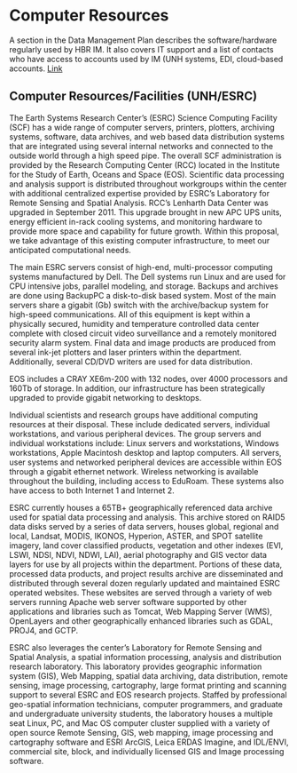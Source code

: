 # Computer Resources

A section in the Data Management Plan describes the software/hardware regularly used by HBR IM. It also covers IT support and a list of contacts who have access to accounts used by IM (UNH systems, EDI, cloud-based accounts. [Link](https://hubbardbrook.github.io/HB_IMdocs/docs/intro.html#im-softwarehardware)

## Computer Resources/Facilities (UNH/ESRC)

The Earth Systems Research Center's (ESRC) Science Computing Facility (SCF) has a wide range of computer servers, printers, plotters, archiving systems, software, data archives, and web based data distribution systems that are integrated using several internal networks and connected to the outside world through a high speed pipe. The overall SCF administration is provided by the Research Computing Center (RCC) located in the Institute for the Study of Earth, Oceans and Space (EOS). Scientific data processing and analysis support is distributed throughout workgroups within the center with additional centralized expertise provided by ESRC's Laboratory for Remote Sensing and Spatial Analysis. RCC's Lenharth Data Center was upgraded in September 2011. This upgrade brought in new APC UPS units, energy efficient in-rack cooling systems, and monitoring hardware to provide more space and capability for future growth. Within this proposal, we take advantage of this existing computer infrastructure, to meet our anticipated computational needs.

The main ESRC servers consist of high-end, multi-processor computing systems manufactured by Dell. The Dell systems run Linux and are used for CPU intensive jobs, parallel modeling, and storage. Backups and archives are done using BackupPC a disk-to-disk based system. Most of the main servers share a gigabit (Gb) switch with the archive/backup system for high-speed communications. All of this equipment is kept within a physically secured, humidity and temperature controlled data center complete with closed circuit video surveillance and a remotely monitored security alarm system. Final data and image products are produced from several ink-jet plotters and laser printers within the department. Additionally, several CD/DVD writers are used for data distribution.

EOS includes a CRAY XE6m-200 with 132 nodes, over 4000 processors and 160Tb of storage. In addition, our infrastructure has been strategically upgraded to provide gigabit networking to desktops.

Individual scientists and research groups have additional computing resources at their disposal. These include dedicated servers, individual workstations, and various peripheral devices. The group servers and individual workstations include: Linux servers and workstations, Windows workstations, Apple Macintosh desktop and laptop computers. All servers, user systems and networked peripheral devices are accessible within EOS through a gigabit ethernet network. Wireless networking is available throughout the building, including access to EduRoam. These systems also have access to both Internet 1 and Internet 2.

ESRC currently houses a 65TB+ geographically referenced data archive used for spatial data processing and analysis. This archive stored on RAID5 data disks served by a series of data servers, houses global, regional and local, Landsat, MODIS, IKONOS, Hyperion, ASTER, and SPOT satellite imagery, land cover classified products, vegetation and other indexes (EVI, LSWI, NDSI, NDVI, NDWI, LAI), aerial photography and GIS vector data layers for use by all projects within the department. Portions of these data, processed data products, and project results archive are disseminated and distributed through several dozen regularly updated and maintained ESRC operated websites. These websites are served through a variety of web servers running Apache web server software supported by other applications and libraries such as Tomcat, Web Mapping Server (WMS), OpenLayers and other geographically enhanced libraries such as GDAL, PROJ4, and GCTP.

ESRC also leverages the center's Laboratory for Remote Sensing and Spatial Analysis, a spatial information processing, analysis and distribution research laboratory. This laboratory provides geographic information system (GIS), Web Mapping, spatial data archiving, data distribution, remote sensing, image processing, cartography, large format printing and scanning support to several ESRC and EOS research projects. Staffed by professional geo-spatial information technicians, computer programmers, and graduate and undergraduate university students, the laboratory houses a multiple seat Linux, PC, and Mac OS computer cluster supplied with a variety of open source Remote Sensing, GIS, web mapping, image processing and cartography software and ESRI ArcGIS, Leica ERDAS Imagine, and IDL/ENVI, commercial site, block, and individually licensed GIS and Image processing software.
